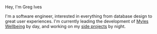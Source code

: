 
<Heading1 className="text-5xl/tight md:text-6xl/tight">

Hey, I'm Greg&nbsp;Ives

</Heading1>

I'm a software engineer, interested in everything from database design to great user experiences. I'm currently leading the development of [Myles Wellbeing](https://myleswellbeing.com) by day, and working on my [side projects](/projects) by night.
